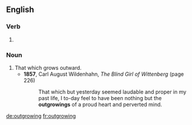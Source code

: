 ==English==

===Verb===
{{head|en|present participle}}

# {{present participle of|outgrow|lang=en}}

===Noun===
{{en-noun}}

# That which grows outward.
#* '''1857''', Carl August Wildenhahn, ''The Blind Girl of Wittenberg'' (page 226)
#*: That which but yesterday seemed laudable and proper in my past life, I to-day feel to have been nothing but the '''outgrowings''' of a proud heart and perverted mind.

[[de:outgrowing]]
[[fr:outgrowing]]